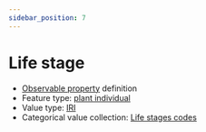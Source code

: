 ```yaml
---
sidebar_position: 7
---
```



# Life stage

- [Observable property](/viewers/dawe-vocabs?uri=https://linked.data.gov.au/def/nrm/ce3fd96d-e68d-4b14-b3fd-27690c566440) definition
- Feature type: [plant individual](http://linked.data.gov.au/def/tern-cv/60d7edf8-98c6-43e9-841c-e176c334d270)
- Value type: [IRI](https://w3id.org/tern/ontologies/tern/IRI)
- Categorical value collection: [Life stages codes](/viewers/dawe-vocabs?uri=https://linked.data.gov.au/def/nrm/5f82c583-167b-4ed2-b25e-4d67decb3f2d)

<Example
  protocolModule="targeted-survey-flora-protocol-observation"
  observableProperty="https://linked.data.gov.au/def/nrm/ce3fd96d-e68d-4b14-b3fd-27690c566440"
/>
